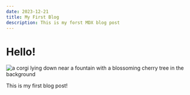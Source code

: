 ```yaml
---
date: 2023-12-21
title: My First Blog
description: This is my forst MDX blog post
---
```


# Hello!

![a corgi lying down near a fountain with a blossoming cherry tree in the background](../images/shiangling-RQbwjCKWxQw-unsplash.jpg)

This is my first blog post!
